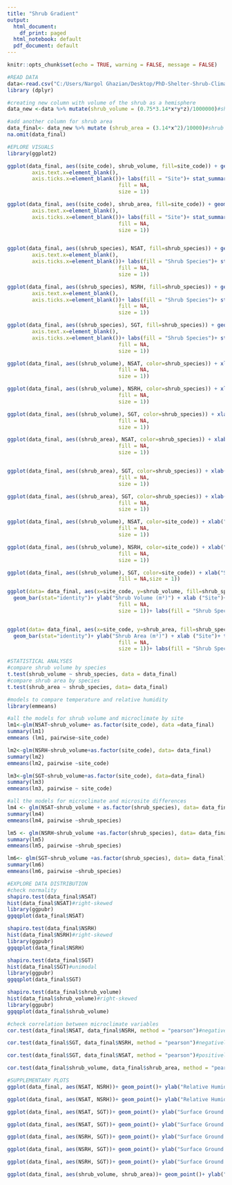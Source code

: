 ```yaml
---
title: "Shrub Gradient"
output:
  html_document:
    df_print: paged
  html_notebook: default
  pdf_document: default
---
```


```r
knitr::opts_chunk$set(echo = TRUE, warning = FALSE, message = FALSE)
```


```r
#READ DATA
data<-read.csv("C:/Users/Nargol Ghazian/Desktop/PhD-Shelter-Shrub-Climate/shrub gradient/data.csv")
library (dplyr)

#creating new column with volume of the shrub as a hemisphere
data_new <-data %>% mutate(shrub_volume = (0.75*3.14*x*y*z)/1000000)#shrub volume as m^3

#add another column for shrub area
data_final<- data_new %>% mutate (shrub_area = (3.14*x^2)/10000)#shrub area as m^2
na.omit(data_final)

```


```r
#EPLORE VISUALS 
library(ggplot2)

ggplot(data_final, aes((site_code), shrub_volume, fill=site_code)) + geom_boxplot() + xlab("Site") + ylab ("Shrub Volume (m³)")+ theme_classic()+ theme(axis.text=element_text(size=12))+theme(axis.text.x = element_text(angle = 90))+theme(axis.title.x=element_blank(),
        axis.text.x=element_blank(),
        axis.ticks.x=element_blank())+ labs(fill = "Site")+ stat_summary(fun.y=mean, colour="black", geom="point", shape=18, size=3,show_guide = FALSE)+ theme(panel.border = element_rect(color = "black",
                                    fill = NA,
                                    size = 1))

ggplot(data_final, aes((site_code), shrub_area, fill=site_code)) + geom_boxplot() + xlab("Site") + ylab ("Shrub Area (m²)")+ theme_classic()+ theme(axis.text=element_text(size=12))+theme(axis.text.x = element_text(angle = 90))+theme(axis.title.x=element_blank(),
        axis.text.x=element_blank(),
        axis.ticks.x=element_blank())+ labs(fill = "Site")+ stat_summary(fun.y=mean, colour="black", geom="point", shape=18, size=3,show_guide = FALSE)+ theme(panel.border = element_rect(color = "black",
                                    fill = NA,
                                    size = 1))


ggplot(data_final, aes((shrub_species), NSAT, fill=shrub_species)) + geom_boxplot() + xlab("Shrub Species") + ylab ("Near Surface Air Temperature (°C)")+ theme_classic()+ theme(axis.text=element_text(size=12))+theme(axis.text.x = element_text(angle = 90))+theme(axis.title.x=element_blank(),
        axis.text.x=element_blank(),
        axis.ticks.x=element_blank())+ labs(fill = "Shrub Species")+ stat_summary(fun.y=mean, colour="black", geom="point", shape=18, size=3,show_guide = FALSE)+ theme(panel.border = element_rect(color = "black",
                                    fill = NA,
                                    size = 1))

ggplot(data_final, aes((shrub_species), NSRH, fill=shrub_species)) + geom_boxplot() + xlab("Shrub Species") + ylab ("Near Surface Relative Humidity(%)")+ theme_classic()+ theme(axis.text=element_text(size=12))+theme(axis.text.x = element_text(angle = 90))+theme(axis.title.x=element_blank(),
        axis.text.x=element_blank(),
        axis.ticks.x=element_blank())+ labs(fill = "Shrub Species")+ stat_summary(fun.y=mean, colour="black", geom="point", shape=18, size=3,show_guide = FALSE)+ theme(panel.border = element_rect(color = "black",
                                    fill = NA,
                                    size = 1))

ggplot(data_final, aes((shrub_species), SGT, fill=shrub_species)) + geom_boxplot() + xlab("Shrub Species") + ylab ("Surface Ground Temperature (°C)")+ theme_classic()+ theme(axis.text=element_text(size=12))+theme(axis.text.x = element_text(angle = 90))+theme(axis.title.x=element_blank(),
        axis.text.x=element_blank(),
        axis.ticks.x=element_blank())+ labs(fill = "Shrub Species")+ stat_summary(fun.y=mean, colour="black", geom="point", shape=18, size=3,show_guide = FALSE)+ theme(panel.border = element_rect(color = "black",
                                    fill = NA,
                                    size = 1))

ggplot(data_final, aes((shrub_volume), NSAT, color=shrub_species)) + xlab("Shrub Volume (m³)") + ylab ("Near Surface Air Temperature(°C)")+ theme_classic()+ theme(axis.text=element_text(size=12))+  stat_smooth(method = "lm", formula = y ~ x)+ stat_summary(fun.y=mean, geom="point", size=2, aes(shape = shrub_species))+ labs(color="Shrub Species", shape= "Shrub Species")+ theme(panel.border = element_rect(color = "black",
                                    fill = NA,
                                    size = 1))

ggplot(data_final, aes((shrub_volume), NSRH, color=shrub_species)) + xlab("Shrub Volume (m³)") + ylab ("Near Surface Relative Humidity (%)")+ theme_classic()+ theme(axis.text=element_text(size=12))+  stat_smooth(method = "lm", formula = y ~ x)+ stat_summary(fun.y=mean, geom="point", size=2, aes(shape = shrub_species))+ labs(color="Shrub Species", shape= "Shrub Species")+ theme(panel.border = element_rect(color = "black",
                                    fill = NA,
                                    size = 1))

ggplot(data_final, aes((shrub_volume), SGT, color=shrub_species)) + xlab("Shrub Volume (m³)") + ylab ("surface Ground Temperature (°C)")+ theme_classic()+ theme(axis.text=element_text(size=12))+  stat_smooth(method = "lm", formula = y ~ x)+ stat_summary(fun.y=mean, geom="point", size=2, aes(shape = shrub_species))+ labs(color="Shrub Species", shape= "Shrub Species")+ theme(panel.border = element_rect(color = "black",
                                    fill = NA,
                                    size = 1))

ggplot(data_final, aes((shrub_area), NSAT, color=shrub_species)) + xlab("Shrub Area (m²)") + ylab ("Near Surface Relative Humidity (%)")+ theme_classic()+ theme(axis.text=element_text(size=12))+  stat_smooth(method = "lm", formula = y ~ x)+ stat_summary(fun.y=mean, geom="point", size=2, aes(shape = shrub_species))+ labs(color="Shrub Species", shape= "Shrub Species")+ theme(panel.border = element_rect(color = "black",
                                    fill = NA,
                                    size = 1))


ggplot(data_final, aes((shrub_area), SGT, color=shrub_species)) + xlab("Shrub Area (m²)") + ylab ("Near Surface Relative Humidity (%)")+ theme_classic()+ theme(axis.text=element_text(size=12))+  stat_smooth(method = "lm", formula = y ~ x)+ stat_summary(fun.y=mean, geom="point", size=2, aes(shape = shrub_species))+ labs(color="Shrub Species", shape= "Shrub Species")+ theme(panel.border = element_rect(color = "black",
                                    fill = NA,
                                    size = 1))

ggplot(data_final, aes((shrub_area), SGT, color=shrub_species)) + xlab("Shrub Area (m²)") + ylab ("Surace Ground Temperature (°C)")+ theme_classic()+ theme(axis.text=element_text(size=12))+  stat_smooth(method = "lm", formula = y ~ x)+ stat_summary(fun.y=mean, geom="point", size=2, aes(shape = shrub_species))+ labs(color="Shrub Species", shape= "Shrub Species")+ theme(panel.border = element_rect(color = "black",
                                    fill = NA,
                                    size = 1))

ggplot(data_final, aes((shrub_volume), NSAT, color=site_code)) + xlab("Shrub Volume (m³)") + ylab ("Near Surface Air Temperature(°C)")+ theme_classic()+ theme(axis.text=element_text(size=12))+  stat_smooth(method = "lm", formula = y ~ x)+ stat_summary(fun.y=mean, geom="point", size=2, aes(shape = site_code))+ labs(color="Site", shape= "Site")+ theme(panel.border = element_rect(color = "black",
                                    fill = NA,
                                    size = 1))

ggplot(data_final, aes((shrub_volume), NSRH, color=site_code)) + xlab("Shrub Volume (m³)") + ylab ("Near Surface Relative Humidity (%)")+ theme_classic()+ theme(axis.text=element_text(size=12))+  stat_smooth(method = "lm", formula = y ~ x)+ stat_summary(fun.y=mean, geom="point", size=2, aes(shape = site_code))+ labs(color="Site", shape= "Site")+ theme(panel.border = element_rect(color = "black",
                                    fill = NA,
                                    size = 1))

ggplot(data_final, aes((shrub_volume), SGT, color=site_code)) + xlab("Shrub Volume (m³)") + ylab ("Surface Ground Temperature (°C)")+ theme_classic()+ theme(axis.text=element_text(size=12))+  stat_smooth(method = "lm", formula = y ~ x)+ stat_summary(fun.y=mean, geom="point", size=2, aes(shape = site_code))+ labs(color="Site", shape= "Site")+ theme(panel.border = element_rect(color = "black",
                                    fill = NA,size = 1))

ggplot(data= data_final, aes(x=site_code, y=shrub_volume, fill=shrub_species)) +
  geom_bar(stat="identity")+ ylab("Shrub Volume (m³)") + xlab ("Site")+ theme_classic()+ theme(panel.border = element_rect(color = "black",
                                    fill = NA,
                                    size = 1))+ labs(fill = "Shrub Species")+theme(axis.text.x = element_text(angle = 90, vjust = 0.5, hjust=1))


ggplot(data= data_final, aes(x=site_code, y=shrub_area, fill=shrub_species)) +
  geom_bar(stat="identity")+ ylab("Shrub Area (m²)") + xlab ("Site")+ theme_classic()+ theme(panel.border = element_rect(color = "black",
                                    fill = NA,
                                    size = 1))+ labs(fill = "Shrub Species")+theme(axis.text.x = element_text(angle = 90, vjust = 0.5, hjust=1))

```




```r
#STATISTICAL ANALYSES
#compare shrub volume by species 
t.test(shrub_volume ~ shrub_species, data = data_final)
#compare shrub area by species 
t.test(shrub_area ~ shrub_species, data= data_final)

#models to compare temperature and relative humidity
library(emmeans)

#all the models for shrub volume and microclimate by site
lm1<-glm(NSAT~shrub_volume+ as.factor(site_code), data =data_final)
summary(lm1)
emmeans (lm1, pairwise~site_code)

lm2<-glm(NSRH~shrub_volume+as.factor(site_code), data= data_final)
summary(lm2)
emmeans(lm2, pairwise ~site_code)

lm3<-glm(SGT~shrub_volume+as.factor(site_code), data=data_final)
summary(lm3)
emmeans(lm3, pairwise ~ site_code)

#all the models for microclimate and microsite differences
lm4 <- glm(NSAT~shrub_volume + as.factor(shrub_species), data= data_final)
summary(lm4)
emmeans(lm4, pairwise ~shrub_species)

lm5 <- glm(NSRH~shrub_volume +as.factor(shrub_species), data= data_final)
summary(lm5)
emmeans(lm5, pairwise ~shrub_species)

lm6<- glm(SGT~shrub_volume +as.factor(shrub_species), data= data_final)
summary(lm6)
emmeans(lm6, pairwise ~shrub_species)

```

```r
#EXPLORE DATA DISTRIBUTION
#check normality 
shapiro.test(data_final$NSAT)
hist(data_final$NSAT)#right-skewed
library(ggpubr)
ggqqplot(data_final$NSAT)

shapiro.test(data_final$NSRH)
hist(data_final$NSRH)#right-skewed
library(ggpubr)
ggqqplot(data_final$NSRH)

shapiro.test(data_final$SGT)
hist(data_final$SGT)#unimodal
library(ggpubr)
ggqqplot(data_final$SGT)

shapiro.test(data_final$shrub_volume)
hist(data_final$shrub_volume)#right-skewed
library(ggpubr)
ggqqplot(data_final$shrub_volume)

#check correlation between microclimate variables
cor.test(data_final$NSAT, data_final$NSRH, method = "pearson")#negatively correlated

cor.test(data_final$SGT, data_final$NSRH, method = "pearson")#negatively correlated 

cor.test(data_final$SGT, data_final$NSAT, method = "pearson")#positively correlated

cor.test(data_final$shrub_volume, data_final$shrub_area, method = "pearson")#positively correlated
```


```r
#SUPPLEMENTARY PLOTS
ggplot(data_final, aes(NSAT, NSRH))+ geom_point()+ ylab("Relative Humidity (%)")+ xlab("Temperature (°C)")+geom_smooth(method='glm', se=FALSE)+theme_classic()

ggplot(data_final, aes(NSAT, NSRH))+ geom_point()+ ylab("Relative Humidity (%)")+ xlab("Near Surface Air Temperature (°C)")+geom_smooth(method='glm', se=FALSE)+theme_classic()+ facet_wrap(~shrub_species)

ggplot(data_final, aes(NSAT, SGT))+ geom_point()+ ylab("Surface Ground Temperature (°C)")+ xlab("Near Surface Air Temperature (°C)")+geom_smooth(method='glm', se=FALSE)+theme_classic()

ggplot(data_final, aes(NSAT, SGT))+ geom_point()+ ylab("Surface Ground Temperature (°C)")+ xlab("Near Surface Air Temperature (°C)")+geom_smooth(method='glm', se=FALSE)+theme_classic()+ facet_wrap(~shrub_species)

ggplot(data_final, aes(NSRH, SGT))+ geom_point()+ ylab("Surface Ground Temperature (°C)")+ xlab("Relative Humidity (%)")+geom_smooth(method='glm', se=FALSE)+theme_classic()

ggplot(data_final, aes(NSRH, SGT))+ geom_point()+ ylab("Surface Ground Temperature (°C)")+ xlab("Relative Humidity (%)")+geom_smooth(method='glm', se=FALSE)+theme_classic()+ facet_wrap(~shrub_species)

ggplot(data_final, aes(NSRH, SGT))+ geom_point()+ ylab("Surface Ground Temperature (°C)")+ xlab("Relative Humidity (%)")+geom_smooth(method='glm', se=FALSE)+theme_classic()

ggplot(data_final, aes(shrub_volume, shrub_area))+ geom_point()+ ylab("Shrub Area (m²)")+ xlab("Shrub Volume (m³)")+geom_smooth(method='glm', se=FALSE)+theme_classic()

```

